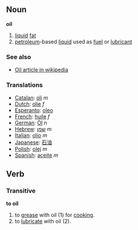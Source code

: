 == Noun ==

'''oil'''

# [[liquid]] [[fat]]
# [[petroleum]]-based [[liquid]] used as [[fuel]] or [[lubricant]]

===See also===
*[[w:Oil|Oil article in wikipedia]]

===Translations===
*[[Catalan]]: [[oli]] ''m''
*[[Dutch]]: [[olie]] ''f''
*[[Esperanto]]: [[oleo]]
*[[French]]: [[huile]] ''f''
*[[German]]: [[Öl]] ''n''
*[[Hebrew]]: [[שמן]] ''m''
*[[Italian]]: [[olio]] ''m''
*[[Japanese]]: [[石油]]
*[[Polish]]: [[olej]] ''m''
*[[Spanish]]: [[aceite]] ''m''

== Verb ==
===Transitive===

'''to oil'''

# to [[grease]] with oil (1) for [[cook]]ing.
# to [[lubricate]] with oil (2).